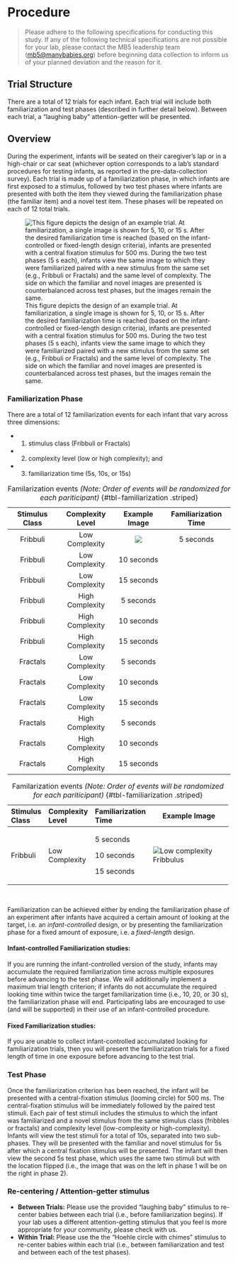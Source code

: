 # Procedure {#procedure}

> Please adhere to the following specifications for conducting this study. If any of the following technical specifications are not possible for your lab, please contact the MB5 leadership team ([mb5\@manybabies.org](mailto:mb5@manybabies.org)) before beginning data collection to inform us of your planned deviation and the reason for it.

## Trial Structure

There are a total of 12 trials for each infant. Each trial will include both familiarization and test phases (described in further detail below). Between each trial, a "laughing baby" attention-getter will be presented.

## Overview

During the experiment, infants will be seated on their caregiver’s lap or in a high-chair or car seat (whichever option corresponds to a lab's standard procedures for testing infants, as reported in the pre-data-collection survey). Each trial is made up of a familiarization phase, in which infants are first exposed to a stimulus, followed by two test phases where infants are presented with both the item they viewed during the familiarization phase (the familiar item) and a novel test item. These phases will be repeated on each of 12 total trials.

![This figure depicts the design of an example trial. At familiarization, a single image is shown for 5, 10, or 15 s. After the desired familiarization time is reached (based on the infant-controlled or fixed-length design criteria), infants are presented with a central fixation stimulus for 500 ms. During the two test phases (5 s each), infants view the same image to which they were familiarized paired with a new stimulus from the same set (e.g., Fribbuli or Fractals) and the same level of complexity. The side on which the familiar and novel images are presented is counterbalanced across test phases, but the images remain the same.](images/mb5-trial.png){#fig-trial}

### Familiarization Phase

There are a total of 12 familiarization events for each infant that vary across three dimensions:

-   

    (1) stimulus class (Fribbuli or Fractals)

-   

    (2) complexity level (low or high complexity); and

-   

    (3) familiarization time (5s, 10s, or 15s)

<!-- NEED TO CONVERT TO TABLE -->

| Stimulus Class | Complexity Level | Example Image | Familiarization Time |
|:--------------:|:----------------:|:-------------:|:--------------------:|
|    Fribbuli    |  Low Complexity  | <img src="images/fribbuli-low.png"></img> |  5 seconds  | 
|    Fribbuli    |  Low Complexity  |      10 seconds      |
|    Fribbuli    |  Low Complexity  |      15 seconds      |
|    Fribbuli    | High Complexity  |      5 seconds       |
|    Fribbuli    | High Complexity  |      10 seconds      |
|    Fribbuli    | High Complexity  |      15 seconds      |
|    Fractals    |  Low Complexity  |      5 seconds       |
|    Fractals    |  Low Complexity  |      10 seconds      |
|    Fractals    |  Low Complexity  |      15 seconds      |
|    Fractals    | High Complexity  |      5 seconds       |
|    Fractals    | High Complexity  |      10 seconds      |
|    Fractals    | High Complexity  |      15 seconds      |

: Familarization events *(Note: Order of events will be randomized for each pariticipant)* {#tbl-familiarization .striped}


+----------------+------------------+----------------------+--------------------------------------------------------------------------+
| Stimulus Class | Complexity Level | Familiarization Time | Example Image                                                            |
+:===============+:=================+:=====================+==========================================================================+
|    Fribbuli    |  Low Complexity  | <p> 5 seconds </p>   | <img src="images/fribbuli-low.png" alt="Low complexity Fribbulus"></img> | 
|                |                  | <p> 10 seconds </p>  |                                                                          |
|                |                  | <p> 15 seconds </p>  |                                                                          |
+----------------+------------------+----------------------+--------------------------------------------------------------------------+

: Familarization events *(Note: Order of events will be randomized for each pariticipant)* {#tbl-familiarization .striped}

<br>

Familiarization can be achieved either by ending the familiarization phase of an experiment after infants have acquired a certain amount of looking at the target, i.e. an *infant-controlled* design, or by presenting the familiarization phase for a fixed amount of exposure, i.e. a *fixed-length* design.

#### Infant-controlled Familiarization studies:

If you are running the infant-controlled version of the study, infants may accumulate the required familiarization time across multiple exposures before advancing to the test phase. We will additionally implement a maximum trial length criterion; if infants do not accumulate the required looking time within twice the target familiarization time (i.e., 10, 20, or 30 s), the familiarization phase will end. Participating labs are encouraged to use (and will be supported) in their use of an infant-controlled procedure.

#### Fixed Familiarization studies:

If you are unable to collect infant-controlled accumulated looking for familiarization trials, then you will present the familiarization trials for a fixed length of time in one exposure before advancing to the test trial.

### Test Phase

Once the familiarization criterion has been reached, the infant will be presented with a central-fixation stimulus (looming circle) for 500 ms. The central-fixation stimulus will be immediately followed by the paired test stimuli. Each pair of test stimuli includes the stimulus to which the infant was familiarized and a novel stimulus from the same stimulus class (fribbles or fractals) and complexity level (low-complexity or high-complexity). Infants will view the test stimuli for a total of 10s, separated into two sub-phases. They will be presented with the familiar and novel stimulus for 5s after which a central fixation stimulus will be presented. The infant will then view the second 5s test phase, which uses the same two stimuli but with the location flipped (i.e., the image that was on the left in phase 1 will be on the right in phase 2).

### Re-centering / Attention-getter stimulus

-   **Between Trials:** Please use the provided "laughing baby" stimulus to re-center babies between each trial (i.e., before familiarization begins). If your lab uses a different attention-getting stimulus that you feel is more appropriate for your community, please check with us.
-   **Within Trial:** Please use the the "Hoehle circle with chimes" stimulus to re-center babies within each trial (i.e., between familiarization and test and between each of the test phases).
